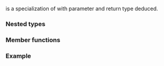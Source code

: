 {{cpp/title|bit_xor&lt;void&gt;}}
{{cpp/utility/functional/navbar}}
{{ddcl|header=functional|since=c++14|
template&lt;&gt;
class bit_xor&lt;void&gt;;
}}

{{c/core|std::bit_xor&lt;void&gt;}} is a specialization of {{lc|std::bit_xor}} with parameter and return type deduced.
===Nested types===
{{dsc begin}}
{{dsc hitem|Nested type|Definition}}
{{dsc|{{tt|is_transparent}}|[[cpp/utility/functional#Transparent function objects|unspecified]]}}
{{dsc end}}

===Member functions===
{{dsc begin}}
{{dsc mem fun|cpp/utility/functional/bit_xor_void|title=operator()|inlinemem=true|applies {{tt|operator^}} to {{c|lhs}} and {{c|rhs}}}}
{{dsc end}}

{{member|{{small|std::bit_xor&lt;void&gt;::}}operator()|2=
{{ddcl|1=
template&lt; class T, class U &gt;
constexpr auto operator()( T&amp;&amp; lhs, U&amp;&amp; rhs ) const
    -&gt; decltype(std::forward&lt;T&gt;(lhs) ^ std::forward&lt;U&gt;(rhs));
}}

Returns the result of {{c|std::forward&lt;T&gt;(lhs) ^ std::forward&lt;U&gt;(rhs)}}.

===Parameters===
{{par begin}}
{{par|lhs, rhs|values to bitwise XOR}}
{{par end}}

===Return value===
{{c|std::forward&lt;T&gt;(lhs) ^ std::forward&lt;U&gt;(rhs)}}.
}}

===Example===
{{example}}

{{langlinks|ja|ru|zh}}